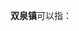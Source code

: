 '''双泉镇'''可以指：
{{PRC admin/disambig|23/11/82/104/000|37/01/13/108/000|61/05/23/108/000}}
{{disambig|cat=三字中国镇名消歧义}}